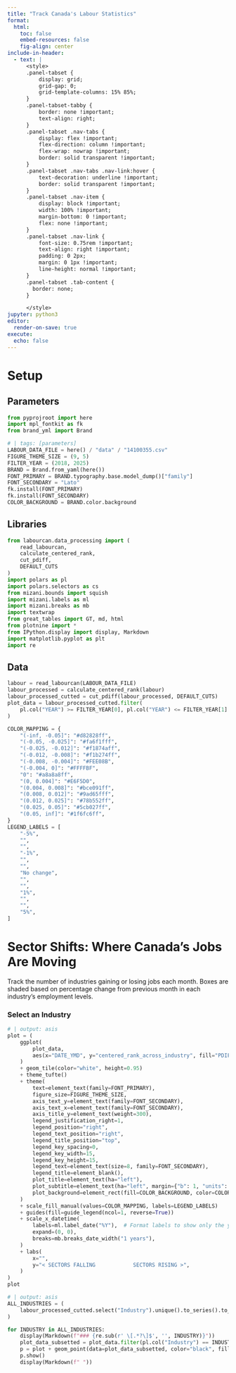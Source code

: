 ```yaml
---
title: "Track Canada's Labour Statistics"
format: 
  html:
    toc: false
    embed-resources: false
    fig-align: center
include-in-header:
  - text: |
      <style>
      .panel-tabset {
          display: grid;
          grid-gap: 0;
          grid-template-columns: 15% 85%;
      }
      .panel-tabset-tabby {
          border: none !important;
          text-align: right;
      }
      .panel-tabset .nav-tabs {
          display: flex !important;
          flex-direction: column !important;
          flex-wrap: nowrap !important;
          border: solid transparent !important;
      }
      .panel-tabset .nav-tabs .nav-link:hover {
          text-decoration: underline !important;
          border: solid transparent !important;
      }
      .panel-tabset .nav-item {
          display: block !important;
          width: 100% !important;
          margin-bottom: 0 !important;
          flex: none !important;
      }
      .panel-tabset .nav-link {
          font-size: 0.75rem !important;
          text-align: right !important;
          padding: 0 2px;
          margin: 0 1px !important;
          line-height: normal !important;
      }
      .panel-tabset .tab-content {
        border: none;
      }

      </style>
jupyter: python3
editor: 
  render-on-save: true
execute: 
  echo: false
---
```


# Setup {.hidden .unlisted}

## Parameters

```python
from pyprojroot import here
import mpl_fontkit as fk
from brand_yml import Brand
```
```python
# | tags: [parameters]
LABOUR_DATA_FILE = here() / "data" / "14100355.csv"
FIGURE_THEME_SIZE = (9, 5)
FILTER_YEAR = (2018, 2025)
BRAND = Brand.from_yaml(here())
FONT_PRIMARY = BRAND.typography.base.model_dump()["family"]
FONT_SECONDARY = "Lato"
fk.install(FONT_PRIMARY)
fk.install(FONT_SECONDARY)
COLOR_BACKGROUND = BRAND.color.background
```

## Libraries

```python
from labourcan.data_processing import (
    read_labourcan,
    calculate_centered_rank,
    cut_pdiff,
    DEFAULT_CUTS
)
import polars as pl
import polars.selectors as cs
from mizani.bounds import squish
import mizani.labels as ml
import mizani.breaks as mb
import textwrap
from great_tables import GT, md, html
from plotnine import *
from IPython.display import display, Markdown
import matplotlib.pyplot as plt
import re
```

## Data

```python
labour = read_labourcan(LABOUR_DATA_FILE)
labour_processed = calculate_centered_rank(labour)
labour_processed_cutted = cut_pdiff(labour_processed, DEFAULT_CUTS)
plot_data = labour_processed_cutted.filter(
    pl.col("YEAR") >= FILTER_YEAR[0], pl.col("YEAR") <= FILTER_YEAR[1]
)

COLOR_MAPPING = {
    "(-inf, -0.05]": "#d82828ff",
    "(-0.05, -0.025]": "#fa6f1fff",
    "(-0.025, -0.012]": "#f1874aff",
    "(-0.012, -0.008]": "#f1b274ff",
    "(-0.008, -0.004]": "#FEE08B",
    "(-0.004, 0]": "#FFFFBF",
    "0": "#a8a8a8ff",
    "(0, 0.004]": "#E6F5D0",
    "(0.004, 0.008]": "#bce091ff",
    "(0.008, 0.012]": "#9ad65fff",
    "(0.012, 0.025]": "#78b552ff",
    "(0.025, 0.05]": "#5cb027ff",
    "(0.05, inf]": "#1f6fc6ff",
}
LEGEND_LABELS = [
    "-5%",
    "",
    "",
    "-1%",
    "",
    "",
    "No change",
    "",
    "",
    "1%",
    "",
    "",
    "5%",
]
```


# Sector Shifts: Where Canada's Jobs Are Moving

Track the number of industries gaining or losing jobs each month. Boxes are shaded based on percentage change from previous month in each industry's employment levels.

::: {.panel-tabset .nav-pills .column-page-inset}

### Select an Industry

```python
# | output: asis
plot = (
    ggplot(
        plot_data,
        aes(x="DATE_YMD", y="centered_rank_across_industry", fill="PDIFF_BINNED"),
    )
    + geom_tile(color="white", height=0.95)
    + theme_tufte()
    + theme(
        text=element_text(family=FONT_PRIMARY),
        figure_size=FIGURE_THEME_SIZE,
        axis_text_y=element_text(family=FONT_SECONDARY),
        axis_text_x=element_text(family=FONT_SECONDARY),
        axis_title_y=element_text(weight=300),
        legend_justification_right=1,
        legend_position="right",
        legend_text_position="right",
        legend_title_position="top",
        legend_key_spacing=0,
        legend_key_width=15,
        legend_key_height=15,
        legend_text=element_text(size=8, family=FONT_SECONDARY),
        legend_title=element_blank(),
        plot_title=element_text(ha="left"),
        plot_subtitle=element_text(ha="left", margin={"b": 1, "units": "lines"}),
        plot_background=element_rect(fill=COLOR_BACKGROUND, color=COLOR_BACKGROUND),
    )
    + scale_fill_manual(values=COLOR_MAPPING, labels=LEGEND_LABELS)
    + guides(fill=guide_legend(ncol=1, reverse=True))
    + scale_x_datetime(
        labels=ml.label_date("%Y"),  # Format labels to show only the year
        expand=(0, 0),
        breaks=mb.breaks_date_width("1 years"),
    )
    + labs(
        x="",
        y="< SECTORS FALLING            SECTORS RISING >",
    )
)
plot
```

```python
# | output: asis
ALL_INDUSTRIES = (
    labour_processed_cutted.select("Industry").unique().to_series().to_list()
)

for INDUSTRY in ALL_INDUSTRIES:
    display(Markdown(f"### {re.sub(r' \[.*?\]$', '', INDUSTRY)}"))
    plot_data_subsetted = plot_data.filter(pl.col("Industry") == INDUSTRY)
    p = plot + geom_point(data=plot_data_subsetted, color="black", fill="black")
    p.show()
    display(Markdown(f" "))
```

:::
